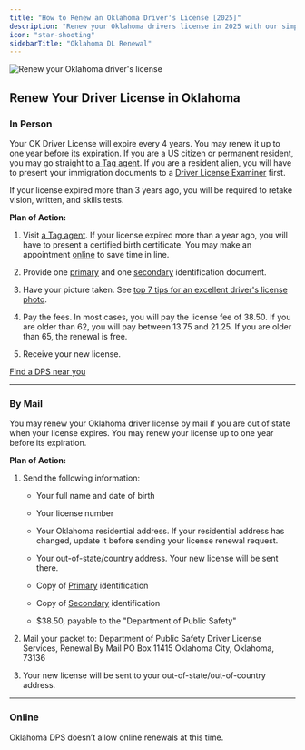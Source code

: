 ```yaml
---
title: "How to Renew an Oklahoma Driver's License [2025]"
description: "Renew your Oklahoma drivers license in 2025 with our simple, step-by-step guide. Find all the necessary requirements, forms, fees, and online renewal options to ensure a hassle-free experience. Stay legal and avoid fines - start your renewal process now!"
icon: "star-shooting"
sidebarTitle: "Oklahoma DL Renewal"
---
```


![Renew your Oklahoma driver's license](https://driving-tests.org/wp-content/uploads/2024/07/renew-oklahoma-drivers-license.jpg)

## Renew Your Driver License in Oklahoma

### In Person

Your OK Driver License will expire every 4 years. You may renew it up to one year before its expiration. If you are a US citizen or permanent resident, you may go straight to [a Tag agent](https://wa1.dps.state.ok.us/dls/motor_license_agents.php). If you are a resident alien, you will have to present your immigration documents to a [Driver License Examiner](https://driving-tests.org/dmv-near-me/) first.

If your license expired more than 3 years ago, you will be required to retake vision, written, and skills tests.

**Plan of Action:**

1. Visit [a Tag agent](https://wa1.dps.state.ok.us/dls/motor_license_agents.php). If your license expired more than a year ago, you will have to present a certified birth certificate. You may make an appointment [online](https://okdpsweb2.cxmflow.com/WebAppt/Wizard/AppointmentTypes?input=Service%20Name) to save time in line.

2. Provide one [primary](https://www.ok.gov/dps/documents/US%20Citizen%20Primary%20Proof%20of%20Identification.pdf) and one [secondary](https://www.ok.gov/dps/documents/Second%20Proof%20of%20Identity%20for%20any%20Person.pdf) identification document.

3. Have your picture taken. See [top 7 tips for an excellent driver's license photo](https://driving-tests.org/beginner-drivers/top-7-tips-excellent-drivers-license-photo/).

4. Pay the fees. In most cases, you will pay the license fee of 38.50. If you are older than 62, you will pay between 13.75 and 21.25. If you are older than 65, the renewal is free.

5. Receive your new license.

[Find a DPS near you](https://driving-tests.org/dmv-near-me/)

***

### By Mail

You may renew your Oklahoma driver license by mail if you are out of state when your license expires. You may renew your license up to one year before its expiration.

**Plan of Action:**

1. Send the following information:

   * Your full name and date of birth

   * Your license number

   * Your Oklahoma residential address. If your residential address has changed, update it before sending your license renewal request.

   * Your out-of-state/country address. Your new license will be sent there.

   * Copy of [Primary](https://www.ok.gov/dps/documents/US%20Citizen%20Primary%20Proof%20of%20Identification.pdf) identification

   * Copy of [Secondary](https://www.ok.gov/dps/documents/Second%20Proof%20of%20Identity%20for%20any%20Person.pdf) identification

   * $38.50, payable to the "Department of Public Safety"

2. Mail your packet to:
   Department of Public Safety Driver License Services, Renewal By Mail PO Box 11415 Oklahoma City, Oklahoma, 73136

3. Your new license will be sent to your out-of-state/out-of-country address.

***

### Online

Oklahoma DPS doesn’t allow online renewals at this time.

<Snippet file="renewal-state-block.mdx" />